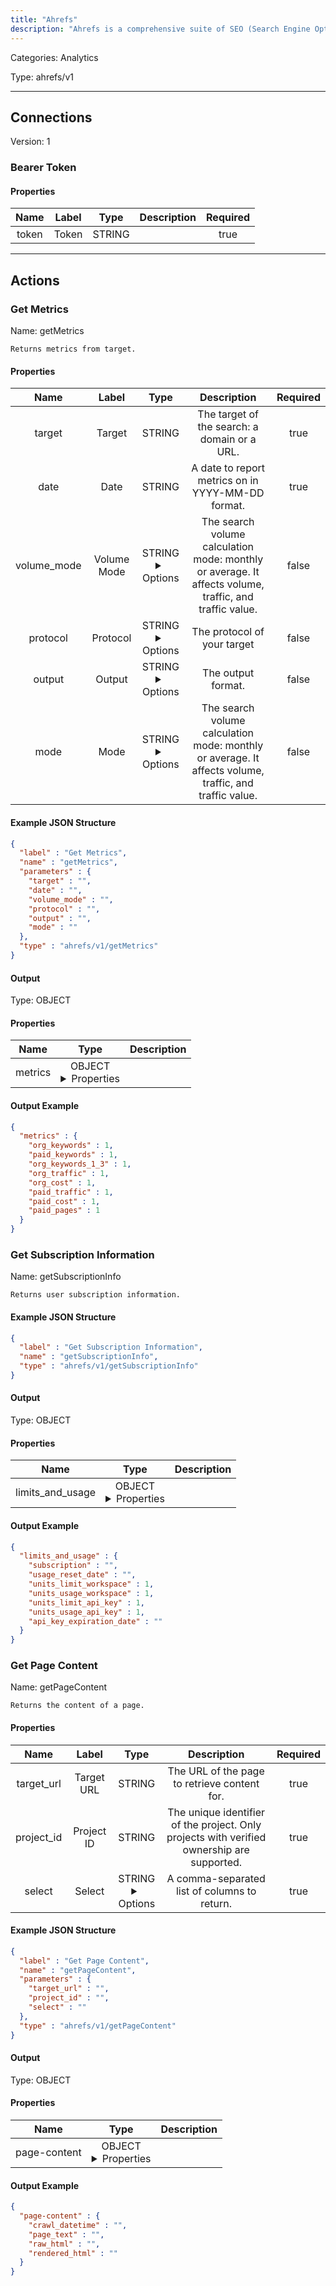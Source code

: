 ```yaml
---
title: "Ahrefs"
description: "Ahrefs is a comprehensive suite of SEO (Search Engine Optimization) tools used by digital marketers and businesses to improve their website's visibility in search engine results."
---
```



Categories: Analytics


Type: ahrefs/v1

<hr />




## Connections

Version: 1


### Bearer Token

#### Properties

|      Name       |      Label     |     Type     |     Description     | Required |
|:---------------:|:--------------:|:------------:|:-------------------:|:--------:|
| token | Token | STRING |  | true |





<hr />


## Actions


### Get Metrics
Name: getMetrics

`Returns metrics from target.`

#### Properties

|      Name       |      Label     |     Type     |     Description     | Required |
|:---------------:|:--------------:|:------------:|:-------------------:|:--------:|
| target | Target | STRING | The target of the search: a domain or a URL. | true |
| date | Date | STRING | A date to report metrics on in YYYY-MM-DD format. | true |
| volume_mode | Volume Mode | STRING <details> <summary> Options </summary> monthly, average </details> | The search volume calculation mode: monthly or average. It affects volume, traffic, and traffic value. | false |
| protocol | Protocol | STRING <details> <summary> Options </summary> both, http, https </details> | The protocol of your target | false |
| output | Output | STRING <details> <summary> Options </summary> json, csv, xml, php </details> | The output format. | false |
| mode | Mode | STRING <details> <summary> Options </summary> exact, prefix, domain, subdomains </details> | The search volume calculation mode: monthly or average. It affects volume, traffic, and traffic value. | false |

#### Example JSON Structure
```json
{
  "label" : "Get Metrics",
  "name" : "getMetrics",
  "parameters" : {
    "target" : "",
    "date" : "",
    "volume_mode" : "",
    "protocol" : "",
    "output" : "",
    "mode" : ""
  },
  "type" : "ahrefs/v1/getMetrics"
}
```

#### Output



Type: OBJECT


#### Properties

|     Name     |     Type     |     Description     |
|:------------:|:------------:|:-------------------:|
| metrics | OBJECT <details> <summary> Properties </summary> &#123;INTEGER\(org_keywords), INTEGER\(paid_keywords), INTEGER\(org_keywords_1_3), INTEGER\(org_traffic), INTEGER\(org_cost), INTEGER\(paid_traffic), INTEGER\(paid_cost), INTEGER\(paid_pages)&#125; </details> |  |




#### Output Example
```json
{
  "metrics" : {
    "org_keywords" : 1,
    "paid_keywords" : 1,
    "org_keywords_1_3" : 1,
    "org_traffic" : 1,
    "org_cost" : 1,
    "paid_traffic" : 1,
    "paid_cost" : 1,
    "paid_pages" : 1
  }
}
```


### Get Subscription Information
Name: getSubscriptionInfo

`Returns user subscription information.`

#### Example JSON Structure
```json
{
  "label" : "Get Subscription Information",
  "name" : "getSubscriptionInfo",
  "type" : "ahrefs/v1/getSubscriptionInfo"
}
```

#### Output



Type: OBJECT


#### Properties

|     Name     |     Type     |     Description     |
|:------------:|:------------:|:-------------------:|
| limits_and_usage | OBJECT <details> <summary> Properties </summary> &#123;STRING\(subscription), STRING\(usage_reset_date), INTEGER\(units_limit_workspace), INTEGER\(units_usage_workspace), INTEGER\(units_limit_api_key), INTEGER\(units_usage_api_key), STRING\(api_key_expiration_date)&#125; </details> |  |




#### Output Example
```json
{
  "limits_and_usage" : {
    "subscription" : "",
    "usage_reset_date" : "",
    "units_limit_workspace" : 1,
    "units_usage_workspace" : 1,
    "units_limit_api_key" : 1,
    "units_usage_api_key" : 1,
    "api_key_expiration_date" : ""
  }
}
```


### Get Page Content
Name: getPageContent

`Returns the content of a page.`

#### Properties

|      Name       |      Label     |     Type     |     Description     | Required |
|:---------------:|:--------------:|:------------:|:-------------------:|:--------:|
| target_url | Target URL | STRING | The URL of the page to retrieve content for. | true |
| project_id | Project ID | STRING | The unique identifier of the project. Only projects with verified ownership are supported. | true |
| select | Select | STRING <details> <summary> Options </summary> crawl_datetime, page_text, raw_html, rendered_html </details> | A comma-separated list of columns to return. | true |

#### Example JSON Structure
```json
{
  "label" : "Get Page Content",
  "name" : "getPageContent",
  "parameters" : {
    "target_url" : "",
    "project_id" : "",
    "select" : ""
  },
  "type" : "ahrefs/v1/getPageContent"
}
```

#### Output



Type: OBJECT


#### Properties

|     Name     |     Type     |     Description     |
|:------------:|:------------:|:-------------------:|
| page-content | OBJECT <details> <summary> Properties </summary> &#123;STRING\(crawl_datetime), STRING\(page_text), STRING\(raw_html), STRING\(rendered_html)&#125; </details> |  |




#### Output Example
```json
{
  "page-content" : {
    "crawl_datetime" : "",
    "page_text" : "",
    "raw_html" : "",
    "rendered_html" : ""
  }
}
```




